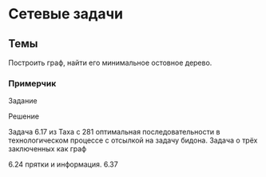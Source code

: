 # Сетевые задачи {#sec-practice-network}

::::{.content-hidden when-profile="practice"}
## Темы {#sec-practice-linear-simplex-topics}

Построить граф, найти его минимальное остовное дерево.

:::{#exm-practice-linear-simplex}
### Примерчик

Задание
:::

:::{#sol-practice-linear-simplex}
Решение
:::
::::



Задача 6.17 из Таха с 281 оптимальная последовательности в технологическом процессе с отсылкой на задачу бидона.
Задача о трёх заключенных как граф

6.24 прятки и информация.
6.37
